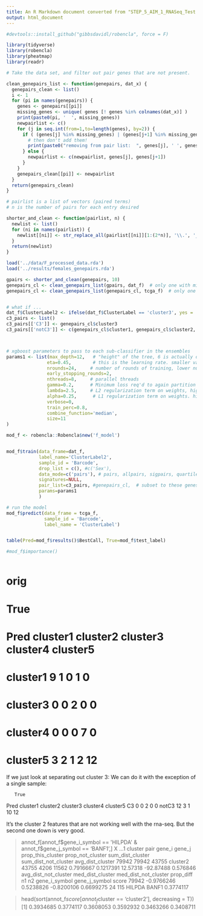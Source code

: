 ```yaml
---
title: An R Markdown document converted from "STEP_5_AIM_1_RNASeq_Test.ipynb"
output: html_document
---
```



```r
#devtools::install_github("gibbsdavidl/robencla", force = F)
```

```r
library(tidyverse)
library(robencla)
library(pheatmap)
library(readr)
```


```r




# Take the data set, and filter out pair genes that are not present.

clean_genepairs_list <- function(genepairs, dat_x) {
  genepairs_clean <- list()
  i <- 1
  for (pi in names(genepairs)) {
    genes <- genepairs[[pi]]
    missing_genes <- unique( genes [! genes %in% colnames(dat_x)] )
    print(paste0(pi, '  ', missing_genes))
    newpairlist <- c()
    for (j in seq.int(from=1,to=length(genes), by=2)) {
      if ( (genes[j] %in% missing_genes) | (genes[j+1] %in% missing_genes) ) {
        # then don't add them!
        print(paste0("removing from pair list:  ", genes[j], ' ', genes[j+1]))
      } else {
        newpairlist <- c(newpairlist, genes[j], genes[j+1])
      }
    }
    genepairs_clean[[pi]] <- newpairlist
  }
  return(genepairs_clean)
}

# pairlist is a list of vectors (paired terms)
# n is the number of pairs for each entry desired

shorter_and_clean <- function(pairlist, n) {
  newlist <- list()
  for (ni in names(pairlist)) {
    newlist[[ni]] <- str_replace_all(pairlist[[ni]][1:(2*n)], '\\.', '_')
  }
  return(newlist)  
}


```

```r

load('../data/F_processed_data.rda')
load('../results/females_genepairs.rda')


```


```r

gpairs <- shorter_and_clean(genepairs, 10)
genepairs_cl <- clean_genepairs_list(gpairs, dat_f)  # only one with missing genes
genepairs_cl <- clean_genepairs_list(genepairs_cl, tcga_f)  # only one with missing genes


# what if ...
dat_f$ClusterLabel2 <- ifelse(dat_f$ClusterLabel == 'cluster3', yes = 'C3', no='notC3')
c3_pairs <- list()
c3_pairs[['C3']] <- genepairs_cl$cluster3
c3_pairs[['notC3']] <- c(genepairs_cl$cluster1, genepairs_cl$cluster2, genepairs_cl$cluster4, genepairs_cl$cluster5)



# xgboost parameters to pass to each sub-classifier in the ensembles
params1 <- list(max_depth=12,   # "height" of the tree, 6 is actually default.   (xgboost parameter)
               eta=0.45,        # this is the learning rate. smaller values , more  conservative   (xgboost parameter)
               nrounds=24,     # number of rounds of training, lower numbers less overfitting  (xgboost parameter)
               early_stopping_rounds=2,
               nthreads=8,     # parallel threads
               gamma=0.2,      # Minimum loss req'd to again partition a leaf node. higher~ conservative (xgboost)
               lambda=2.5,     # L2 regularization term on weights, higher number ~ more conservative (xgboost parameter)
               alpha=0.25,      # L1 regularization term on weights. higher number ~ more conservative (xgboost parameter)
               verbose=0,
               train_perc=0.8,
               combine_function='median',
               size=11
)

mod_f <- robencla::Robencla$new('f_model')


mod_f$train(data_frame=dat_f,
            label_name='ClusterLabel2',
            sample_id = 'Barcode',
            drop_list = c(), #c('Sex'),
            data_mode=c('pairs'), # pairs, allpairs, sigpairs, quartiles, tertiles, binarize, ranks, original #
            signatures=NULL,
            pair_list=c3_pairs, #genepairs_cl,  # subset to these genes.
            params=params1
            )

# run the model
mod_f$predict(data_frame = tcga_f, 
              sample_id = 'Barcode',
              label_name = 'ClusterLabel')


table(Pred=mod_f$results()$BestCall, True=mod_f$test_label)

#mod_f$importance()



```

# orig
#           True
# Pred       cluster1 cluster2 cluster3 cluster4 cluster5
#   cluster1        9        1        0        1        0
#   cluster3        0        0        2        0        0
#   cluster4        0        0        0        7        0
#   cluster5        3        2        1        2       12


If we just look at separating out cluster 3:
We can do it with the exception of a single sample:

       True
Pred    cluster1 cluster2 cluster3 cluster4 cluster5
  C3           0        0        2        0        0
  notC3       12        3        1       10       12
  
  

It's the cluster 2 features that are not working well with the rna-seq.
But the second one down is very good.


> annot_f[annot_f$gene_i_symbol == 'HILPDA' & annot_f$gene_j_symbol == 'BANF1',]
          X  ...1  cluster  pair gene_i gene_j prop_this_cluster prop_not_cluster sum_dist_cluster sum_dist_not_cluster avg_dist_cluster
79942 79942 43755 cluster2 43755   4206  11562         0.7916667        0.1217391         12.57318            -92.87488         0.576846
      avg_dist_not_cluster med_dist_cluster med_dist_not_cluster prop_diff n1  n2 gene_i_symbol gene_j_symbol     score
79942           -0.9766246        0.5238826           -0.8200106 0.6699275 24 115        HILPDA         BANF1 0.3774117


> head(sort(annot_f$score[annot_f$cluster == 'cluster2'], decreasing = T))
[1] 0.3934685 0.3774117 0.3608053 0.3592932 0.3463266 0.3408711


